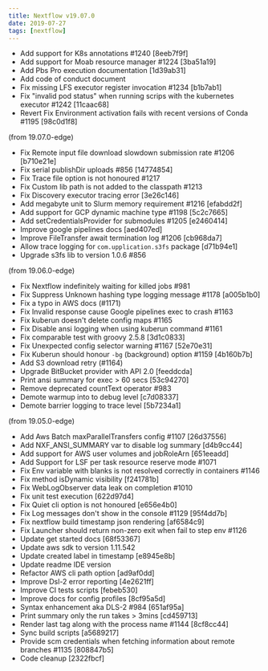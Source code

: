 ```yaml
---
title: Nextflow v19.07.0
date: 2019-07-27
tags: [nextflow]
---
```


- Add support for K8s annotations #1240 [8eeb7f9f]
- Add support for Moab resource manager #1224 [3ba51a19]
- Add Pbs Pro execution documentation [1d39ab31]
- Add code of conduct document
- Fix missing LFS executor register invocation #1234 [b1b7ab1]
- Fix "invalid pod status" when running scrips with the kubernetes executor #1242 [11caac68]
- Revert Fix Environment activation fails with recent versions of Conda #1195 [98c0d1f8]

(from 19.07.0-edge)
- Fix Remote input file download slowdown submission rate #1206 [b710e21e]
- Fix serial publishDir uploads #856 [14774854]
- Fix Trace file option is not honoured #1217 
- Fix Custom lib path is not added to the classpath #1213 
- Fix Discovery executor tracing error [3e26c146]
- Add megabyte unit to Slurm memory requirement #1216 [efabdd2f]
- Add support for GCP dynamic machine type #1198 [5c2c7665]
- Add setCredentialsProvider for submodules #1205 [e2460414]
- Improve google pipelines docs [aed407ed]
- Improve FileTransfer await termination log #1206 [cb968da7]
- Allow trace logging for `com.upplication.s3fs` package [d71b94e1]
- Upgrade s3fs lib to version 1.0.6 #856 

(from 19.06.0-edge)
- Fix Nextflow indefinitely waiting for killed jobs #981
- Fix Suppress Unknown hashing type logging message #1178 [a005b1b0]
- Fix a typo in AWS docs (#1171)
- Fix Invalid response cause Google pipelines exec to crash #1163
- Fix kuberun doesn't delete config maps #1165
- Fix Disable ansi logging when using kuberun command #1161
- Fix comparable test with groovy 2.5.8 [3d1c0833]
- Fix Unexpected config selector warning #1167 [52e70e31]
- Fix Kuberun should honour `-bg` (background) option #1159 [4b160b7b]
- Add S3 download retry (#1164)
- Upgrade BitBucket provider with API 2.0 [feeddcda]
- Print ansi summary for exec > 60 secs [53c94270]
- Remove deprecated countText operator #983
- Demote warmup into to debug level [c7d08337]
- Demote barrier logging to trace level [5b7234a1]

(from 19.05.0-edge)
- Add Aws Batch maxParallelTransfers config #1107 [26d37556]
- Add NXF_ANSI_SUMMARY var to disable log summary [d4b9cc44]
- Add support for AWS user volumes and jobRoleArn [651eeadd]
- Add Support for LSF per task resource reserve mode #1071
- Fix Env variable with blanks is not resolved correctly in containers #1146
- Fix method isDynamic visibility [f241781b]
- Fix WebLogObserver data leak on completion #1010
- Fix unit test execution [622d97d4]
- Fix Quiet cli option is not honoured [e656e4b0]
- Fix Log messages don't show in the console #1129 [95f4dd7b]
- Fix nextflow build timestamp json rendering [af6584c9]
- Fix Launcher should return non-zero exit when fail to step env #1126
- Update get started docs [68f53367]
- Update aws sdk to version 1.11.542
- Update created label in timestamp [e8945e8b]
- Update readme IDE version
- Refactor AWS cli path option [ad9af0dd]
- Improve Dsl-2 error reporting [4e2621ff]
- Improve CI tests scripts [febeb530]
- Improve docs for config profiles [8cf95a5d]
- Syntax enhancement aka DLS-2 #984 [651af95a]
- Print summary only the run takes > 3mins [cd459713]
- Render last tag along with the process name #1144 [8cf8cc44]
- Sync build scripts [a5689217]
- Provide scm credentials when fetching information about remote branches #1135 [808847b5]
- Code cleanup [2322fbcf]
